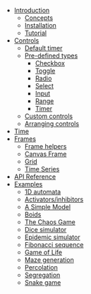 - [Introduction](/)
  - [Concepts](/concepts)
  - [Installation](/installation)
  - [Tutorial](/tutorial)
- [Controls](/controls)
  - [Default timer](/controls/default-timer)
  - [Pre-defined types](/controls/pre-defined-types)
    - [Checkbox](/controls/checkbox)
    - [Toggle](/controls/toggle)
    - [Radio](/controls/radio)
    - [Select](/controls/select)
    - [Input](/controls/input)
    - [Range](/controls/range)
    - [Timer](/controls/timer)
  - [Custom controls](/controls/custom-controls)
  - [Arranging controls](/controls/arranging-controls)
- [Time](/time)
- [Frames](/frames)
  - [Frame helpers](/frame-helpers)
  - [Canvas Frame](/frame-helpers/canvas-frame)
  - [Grid](/frame-helpers/grid)
  - [Time Series](/frame-helpers/time-series)
- [API Reference](/api)
- [Examples](/examples)
  - [1D automata](/examples/automata)
  - [Activators/inhibitors](/examples/activators)
  - [A Simple Model](/examples/model)
  - [Boids](/examples/boids)
  - [The Chaos Game](/examples/chaos-game)
  - [Dice simulator](/examples/dice)
  - [Epidemic simulator](/examples/epidemic)
  - [Fibonacci sequence](/examples/fibonacci)
  - [Game of Life](/examples/game-of-life)
  - [Maze generation](/examples/mazes)
  - [Percolation](/examples/percolation)
  - [Segregation](/examples/segregation)
  - [Snake game](/examples/snake)
